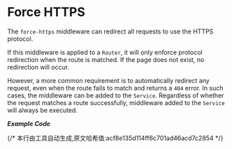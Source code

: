 # Force HTTPS

The `force-https` middleware can redirect all requests to use the HTTPS protocol.

If this middleware is applied to a `Router`, it will only enforce protocol redirection when the route is matched. If the page does not exist, no redirection will occur.

However, a more common requirement is to automatically redirect any request, even when the route fails to match and returns a `404` error. In such cases, the middleware can be added to the `Service`. Regardless of whether the request matches a route successfully, middleware added to the `Service` will always be executed.

_**Example Code**_  


<Tabs>
  <Tab label="main.rs">
    <ForceHttpsCode/>
  </Tab>
  <Tab label="Cargo.toml">
    <ForceHttpsCargoCode/>
  </Tab>
</Tabs>
{/* 本行由工具自动生成,原文哈希值:acf8e135d114ff6c701ad46acd7c2854 */}